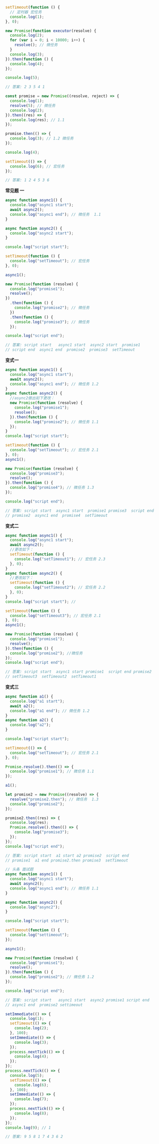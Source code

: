 ```js
setTimeout(function () {
  // 定时器 宏任务
  console.log(1);
}, 0);

new Promise(function executor(resolve) {
  console.log(2);
  for (var i = 0; i < 10000; i++) {
    resolve(); // 微任务
  }
  console.log(3);
}).then(function () {
  console.log(4);
});

console.log(5);

// 答案: 2 3 5 4 1
```

```js
const promise = new Promise((resolve, reject) => {
  console.log(1);
  resolve(5); // 微任务
  console.log(2);
}).then((res) => {
  console.log(res); // 1.1
});

promise.then(() => {
  console.log(3); // 1.2 微任务
});

console.log(4);

setTimeout(() => {
  console.log(6); // 宏任务
});

// 答案: 1 2 4 5 3 6
```

**常见题 一**

```js
async function async1() {
  console.log("async1 start");
  await async2();
  console.log("async1 end"); // 微任务  1.1
}

async function async2() {
  console.log("async2 start");
}

console.log("script start");

setTimeout(function () {
  console.log("setTimeout"); // 宏任务
}, 0);

async1();

new Promise(function (resolve) {
  console.log("promise1");
  resolve();
})
  .then(function () {
    console.log("promise2"); // 微任务
  })
  .then(function () {
    console.log("promise3"); // 微任务
  });

console.log("script end");

// 答案: script start   async1 start  async2 start  promise1
// script end  async1 end  promise2  promise3  setTimeout
```

**变式一**

```js
async function async1() {
  console.log("async1 start");
  await async2();
  console.log("async1 end"); // 微任务 1.2
}
async function async2() {
  //async2做出如下更改：
  new Promise(function (resolve) {
    console.log("promise1");
    resolve();
  }).then(function () {
    console.log("promise2"); // 微任务 1.1
  });
}
console.log("script start");

setTimeout(function () {
  console.log("setTimeout"); // 宏任务 2.1
}, 0);
async1();

new Promise(function (resolve) {
  console.log("promise3");
  resolve();
}).then(function () {
  console.log("promise4"); // 微任务 1.3
});

console.log("script end");

// 答案: script start  async1 start  promise1 promise3  script end
// promise2  async1 end  promise4  setTimeout
```

**变式二**

```js
async function async1() {
  console.log("async1 start");
  await async2();
  //更改如下：
  setTimeout(function () {
    console.log("setTimeout1"); // 宏任务 2.3
  }, 0);
}
async function async2() {
  //更改如下：
  setTimeout(function () {
    console.log("setTimeout2"); // 宏任务 2.2
  }, 0);
}
console.log("script start"); //

setTimeout(function () {
  console.log("setTimeout3"); // 宏任务 2.1
}, 0);
async1();

new Promise(function (resolve) {
  console.log("promise1");
  resolve();
}).then(function () {
  console.log("promise2"); //微任务
});
console.log("script end");

// 答案: script start  async1 start promise1  script end promise2
// setTimeout3  setTimeout2  setTimeout1
```

**变式三**

```js
async function a1() {
  console.log("a1 start");
  await a2();
  console.log("a1 end"); // 微任务 1.2
}
async function a2() {
  console.log("a2");
}

console.log("script start");

setTimeout(() => {
  console.log("setTimeout"); // 宏任务 2.1
}, 0);

Promise.resolve().then(() => {
  console.log("promise1"); // 微任务 1.1
});

a1();

let promise2 = new Promise((resolve) => {
  resolve("promise2.then"); // 微任务  1.3
  console.log("promise2");
});

promise2.then((res) => {
  console.log(res);
  Promise.resolve().then(() => {
    console.log("promise3");
  });
});
console.log("script end");

// 答案: script start  a1 start a2 promise2  script end
// promise1  a1 end promise2.then promise3  setTimeout
```

```js
// 头条 面试题
async function async1() {
  console.log("async1 start");
  await async2();
  console.log("async1 end"); // 微任务 1.1
}

async function async2() {
  console.log("async2");
}

console.log("script start");

setTimeout(function () {
  console.log("settimeout");
});

async1();

new Promise(function (resolve) {
  console.log("promise1");
  resolve();
}).then(function () {
  console.log("promise2"); // 微任务 1.2
});

console.log("script end");

// 答案: script start   async1 start  async2 promise1 script end
// async1 end  promise2 settimeout
```

```js
setImmediate(() => {
  console.log(1);
  setTimeout(() => {
    console.log(2);
  }, 100);
  setImmediate(() => {
    console.log(3);
  });
  process.nextTick(() => {
    console.log(4);
  });
});
process.nextTick(() => {
  console.log(5);
  setTimeout(() => {
    console.log(6);
  }, 100);
  setImmediate(() => {
    console.log(7);
  });
  process.nextTick(() => {
    console.log(8);
  });
});
console.log(9); // 1

// 答案: 9 5 8 1 7 4 3 6 2
```
